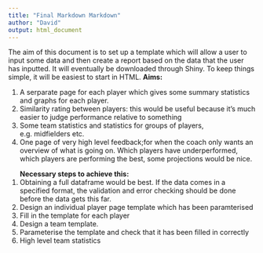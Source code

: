 ```yaml
---
title: "Final Markdown Markdown"
author: "David"
output: html_document
---
```


The aim of this document is to set up a template which will allow a user to input some data and then create a report based on the data that the user has inputted. It will eventually be downloaded through Shiny. To keep things simple, it will be easiest to start in HTML.
<strong>Aims: </strong>
<ol>
<li>A serparate page for each player which gives some summary statistics and graphs for each player.</li>
<li>Similarity rating between players: this would be useful because it's much easier to judge performance relative to something</li>
<li>Some team statistics and statistics for groups of players, e.g. midfielders etc.
<li>One page of very high level feedback;for when the coach only wants an overview of what is going on. Which players have underperformed, which players are performing the best, some projections would be nice.</li>
</ol>
<ol>

<strong>Necessary steps to achieve this: </strong>
<li>Obtaining a full dataframe would be best. If the data comes in a specified format, the validation and error checking should be done before the data gets this far.</li>
<li>Design an individual player page template which has been paramterised</li>
<li>Fill in the template for each player</li>
<li>Design a team template. </li>
<li>Parameterise the template and check that it has been filled in correctly</li>
<li>High level team statistics</li>
</ol>


